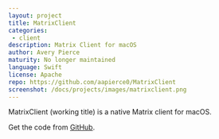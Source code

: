 ```yaml
---
layout: project
title: MatrixClient
categories: 
 - client
description: Matrix Client for macOS
author: Avery Pierce
maturity: No longer maintained
language: Swift
license: Apache
repo: https://github.com/aapierce0/MatrixClient
screenshot: /docs/projects/images/matrixclient.png
---
```


MatrixClient (working title) is a native Matrix client for macOS.

Get the code from [GitHub](https://github.com/aapierce0/MatrixClient).


